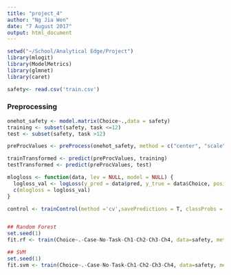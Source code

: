 ```yaml
---
title: "project_4"
author: "Ng Jia Wen"
date: "7 August 2017"
output: html_document
---
```

```r
setwd("~/School/Analytical Edge/Project")
library(mlogit) 
library(ModelMetrics)
library(glmnet)
library(caret)

safety<- read.csv('train.csv')
```
### Preprocessing
```r

onehot_safety <- model.matrix(Choice~.,data = safety)
training <- subset(safety, task <=12)
test <- subset(safety, task >12)

preProcValues <- preProcess(onehot_safety, method = c("center", "scale"))

trainTransformed <- predict(preProcValues, training)
testTransformed <- predict(preProcValues, test)

```

```r

mlogloss <- function(data, lev = NULL, model = NULL) {
  logloss_val <- logLoss(y_pred = data$pred, y_true = data$Choice, positive = lev[1])
  c(mlogloss = logloss_val)
}

control <- trainControl(method ='cv',savePredictions = T, classProbs = T, summaryFunction = mlogloss)


## Random Forest
set.seed(1)
fit.rf <- train(Choice~.-Case-No-Task-Ch1-Ch2-Ch3-Ch4, data=safety, method="rf", trControl=control)

## SVM
set.seed(1)
fit.svm <- train(Choice~.-Case-No-Task-Ch1-Ch2-Ch3-Ch4, data=safety, method="svmRadial", trControl=control)


```